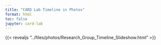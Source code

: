 ```yaml
---
title: "CARD Lab Timeline in Photos"
format: html
toc: false
jupyter: card-lab
---
```


{{< revealjs "../files/photos/Research_Group_Timeline_Slideshow.html" >}}